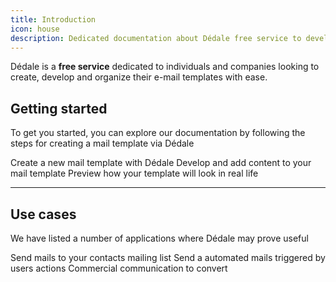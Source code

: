 ```yaml
---
title: Introduction
icon: house
description: Dedicated documentation about Dédale free service to develop mail templates
---
```


Dédale is a **free service** dedicated to individuals and companies looking to create, develop and organize their e-mail templates with ease.

## Getting started

To get you started, you can explore our documentation by following the steps for creating a mail template via Dédale

<CardGroup cols={3}>
  <Card
    title="Create"
    icon="circle-1"
    href="/#"
  >
    Create a new mail template with Dédale
  </Card>
  <Card
    title="Develop"
    icon="circle-2"
    href="/dedale/demarrage-rapide#etape-2-ajouter-des-variables-et-previsualiser-mon-modele"
  >
    Develop and add content to your mail template
  </Card>
  <Card
    title="Preview"
    icon="circle-3"
    href="/dedale/demarrage-rapide#etape-4-exporter-mon-modele-vers-mon-service-d-envoi-d-e-mails"
  >
    Preview how your template will look in real life
  </Card>
</CardGroup>

---

## Use cases

We have listed a number of applications where Dédale may prove useful

<CardGroup cols={3}>
  <Card
    title="Mailing"
    icon="megaphone"
    href="/dedale/use-cases/mailing"
  >
    Send mails to your contacts mailing list
  </Card>
  <Card
    title="Transactional mail"
    icon="gear"
    href="/dedale/use-cases/transactional-mail"
  >
    Send a automated mails triggered by users actions
  </Card>
  <Card
    title="Retargeting"
    icon="bullseye-pointer"
    href="/dedale/use-cases/retargeting"
  >
    Commercial communication to convert
  </Card>
</CardGroup>
